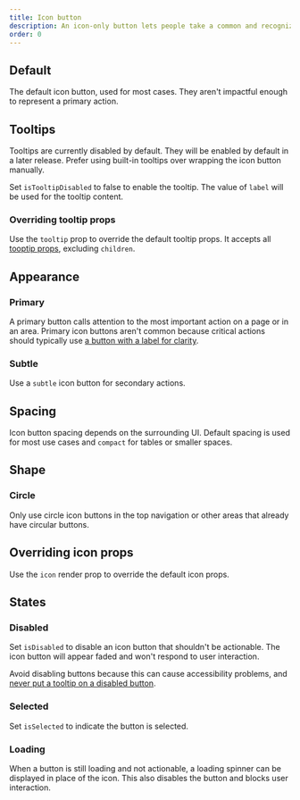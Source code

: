 ```yaml
---
title: Icon button
description: An icon-only button lets people take a common and recognizable action where space is limited.
order: 0
---
```




## Default

The default icon button, used for most cases. They aren't impactful enough to represent a primary action.

<Example Component={IconButtonDefault} packageName="@atlaskit/button" />

## Tooltips

<SectionMessage appearance="information">
  Tooltips are currently disabled by default. They will be enabled by default in
  a later release. Prefer using built-in tooltips over wrapping the icon button
  manually.
</SectionMessage>

Set `isTooltipDisabled` to false to enable the tooltip. The value of `label` will be used for the tooltip content.

<Example Component={IconButtonTooltip} packageName="@atlaskit/button" />

### Overriding tooltip props

Use the `tooltip` prop to override the default tooltip props. It accepts all [tooptip props](/components/tooltip/code), excluding `children`.

<Example Component={IconButtonTooltipOptions} packageName="@atlaskit/button" />

## Appearance

### Primary

A primary button calls attention to the most important action on a page or in an area. Primary icon buttons aren't common because critical actions should typically use [a button with a label for clarity](/components/button/button-new).

<Example Component={IconButtonPrimary} packageName="@atlaskit/button" />

### Subtle

Use a `subtle` icon button for secondary actions.

<Example Component={IconButtonSubtle} packageName="@atlaskit/button" />

## Spacing

Icon button spacing depends on the surrounding UI. Default spacing is used for most use cases and `compact` for tables or smaller spaces.

<Example Component={IconButtonSpacing} packageName="@atlaskit/button" />

## Shape

### Circle

Only use circle icon buttons in the top navigation or other areas that already have circular buttons.

<Example Component={IconButtonCircle} packageName="@atlaskit/button" />

## Overriding icon props

Use the `icon` render prop to override the default icon props.

<Example Component={IconButtonIconOverrides} packageName="@atlaskit/button" />

## States

### Disabled

Set `isDisabled` to disable an icon button that shouldn't be actionable. The icon button will appear faded and won't respond to user interaction.

Avoid disabling buttons because this can cause accessibility problems, and [never put a tooltip on a disabled button](/components/button-new/usage#do-not-put-tooltips-on-disabled-buttons).

<Example Component={IconButtonDisabled} packageName="@atlaskit/button" />

### Selected

Set `isSelected` to indicate the button is selected.

<Example Component={IconButtonSelected} packageName="@atlaskit/button" />

### Loading

When a button is still loading and not actionable, a loading spinner can be displayed in place of the icon. This also disables the button and blocks user interaction.

<Example Component={IconButtonLoading} packageName="@atlaskit/button" />
